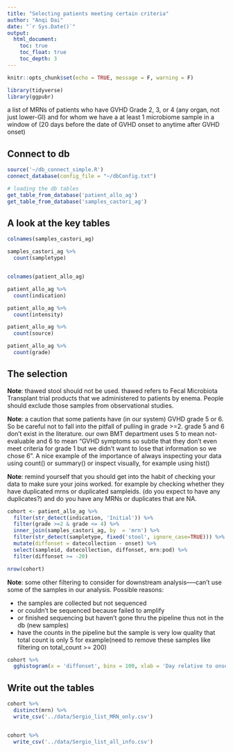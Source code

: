```yaml
---
title: "Selecting patients meeting certain criteria"
author: "Anqi Dai"
date: "`r Sys.Date()`"
output:
  html_document:
    toc: true
    toc_float: true
    toc_depth: 3
---
```


```r
knitr::opts_chunk$set(echo = TRUE, message = F, warning = F)
```

```r
library(tidyverse)
library(ggpubr)

```

a list of MRNs of patients 
who have GVHD Grade 2, 3, or 4 (any organ, not just lower-GI) 
and for whom we have a at least 1 microbiome sample in 
a window of (20 days before the date of GVHD onset to anytime after GVHD onset)

## Connect to db

```r
source('~/db_connect_simple.R')
connect_database(config_file = "~/dbConfig.txt")

# loading the db tables
get_table_from_database('patient_allo_ag')
get_table_from_database('samples_castori_ag')
```

## A look at the key tables

```r

colnames(samples_castori_ag)

samples_castori_ag %>% 
  count(sampletype)


colnames(patient_allo_ag)

patient_allo_ag %>% 
  count(indication) 

patient_allo_ag %>% 
  count(intensity) 

patient_allo_ag %>% 
  count(source) 

patient_allo_ag %>% 
  count(grade) 

```

## The selection

**Note**: thawed stool should not be used. thawed refers to Fecal Microbiota Transplant trial products that we administered to patients by enema. People should exclude those samples from observational studies. 

**Note**: a caution that some patients have (in our system) GVHD grade 5 or 6. So be careful not to fall into the pitfall of pulling in grade >=2. grade 5 and 6 don’t exist in the literature. our own BMT department uses 5 to mean not-evaluable and 6 to mean “GVHD symptoms so subtle that they don’t even meet criteria for grade 1 but we didn’t want to lose that information so we chose 6". A nice example of the importance of always inspecting your data using count() or summary() or inspect visually, for example using hist()

**Note**: remind yourself that you should get into the habit of checking your data to make sure your joins worked. for example by checking whether they have duplicated mrns or duplicated sampleids. (do you expect to have any duplicates?) and do you have any MRNs or duplicates that are NA.


```r
cohort <- patient_allo_ag %>%   
  filter(str_detect(indication, 'Initial')) %>% 
  filter(grade >=2 & grade <= 4) %>% 
  inner_join(samples_castori_ag, by  = 'mrn') %>% 
  filter(str_detect(sampletype, fixed('stool', ignore_case=TRUE))) %>% 
  mutate(diffonset = datecollection - onset) %>% 
  select(sampleid, datecollection, diffonset, mrn:pod) %>% 
  filter(diffonset >= -20)

nrow(cohort)
```

**Note**: some other filtering to consider for downstream analysis-----can't use some of the samples in our analysis. Possible reasons:

- the samples are collected but not sequenced
- or couldn't be sequenced because failed to amplify
- or finished sequencing but haven't gone thru the pipeline thus not in the db (new samples)
- have the counts in the pipeline but the sample is very low quality that total count is only 5 for example(need to remove these samples like filtering on total_count >= 200)


```r
cohort %>% 
  gghistogram(x = 'diffonset', bins = 100, xlab = 'Day relative to onset', title = 'Histogran')
```

## Write out the tables

```r
cohort %>% 
  distinct(mrn) %>% 
  write_csv('../data/Sergio_list_MRN_only.csv')


cohort %>% 
  write_csv('../data/Sergio_list_all_info.csv')

```

